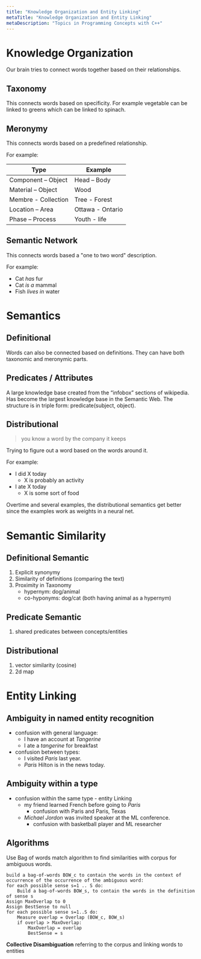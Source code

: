 ```yaml
---
title: "Knowledge Organization and Entity Linking"
metaTitle: "Knowledge Organization and Entity Linking"
metaDescription: "Topics in Programming Concepts with C++"
---
```


# Knowledge Organization

Our brain tries to connect words together based on their relationships.

## Taxonomy

This connects words based on specificity. For example vegetable can be linked to greens which can be linked to spinach.

## Meronymy

This connects words based on a predefined relationship.

For example:

| Type                | Example          |
|---------------------|------------------|
| Component – Object  | Head – Body      |
| Material – Object   | Wood             |
| Membre - Collection | Tree - Forest    |
| Location – Area     | Ottawa - Ontario |
| Phase – Process     | Youth - life     |

## Semantic Network

This connects words based a "one to two word" description.

For example:
- Cat *has* fur
- Cat *is a* mammal
- Fish *lives in* water

# Semantics

## Definitional

Words can also be connected based on definitions. They can have both taxonomic and meronymic parts.

## Predicates / Attributes

A large knowledge base created from the “infobox” sections of wikipedia. Has become the largest knowledge base in the Semantic Web. The structure is in triple form: predicate(subject, object).

## Distributional

> you know a word by the company it keeps

Trying to figure out a word based on the words around it. 

For example:
- I did X today
    - X is probably an activity
- I ate X today
    - X is some sort of food

Overtime and several examples, the distributional semantics get better since the examples work as weights in a neural net.

# Semantic Similarity

## Definitional Semantic

1. Explicit synonymy
2. Similarity of definitions (comparing the text)
3. Proximity in Taxonomy
    - hypernym: dog/animal
    - co-hyponyms: dog/cat (both having animal as a hypernym)

## Predicate Semantic

1. shared predicates between concepts/entities

## Distributional

1. vector similarity (cosine)
2. 2d map

# Entity Linking

## Ambiguity in named entity recognition

- confusion with general language:
    - I have an account at *Tangerine*
    - I ate a *tangerine* for breakfast
- confusion between types:
    - I visited *Paris* last year.
    - *Paris* Hilton is in the news today.

## Ambiguity within a type

- confusion within the same type - entity Linking
    - my friend learned French before going to *Paris*
        - confusion with Paris and Paris, Texas
    - *Michael Jordon* was invited speaker at the ML conference.
        - confusion with basketball player and ML researcher

## Algorithms

Use Bag of words match algorithm to find similarities with corpus for ambiguous words.

```
build a bag-of-words BOW_c to contain the words in the context of occurrence of the occurrence of the ambiguous word:
for each possible sense s=1 .. S do:
    Build a bag-of-words BOW_s, to contain the words in the definition of sense s
Assign MaxOverlap to 0
Assign BestSense to null
for each possible sense s=1..S do:
    Measure overlap = Overlap (BOW_c, BOW_s)
    if overlap > MaxOverlap:
        MaxOverlap = overlap
        BestSense = s
```

**Collective Disambiguation** referring to the corpus and linking words to entities